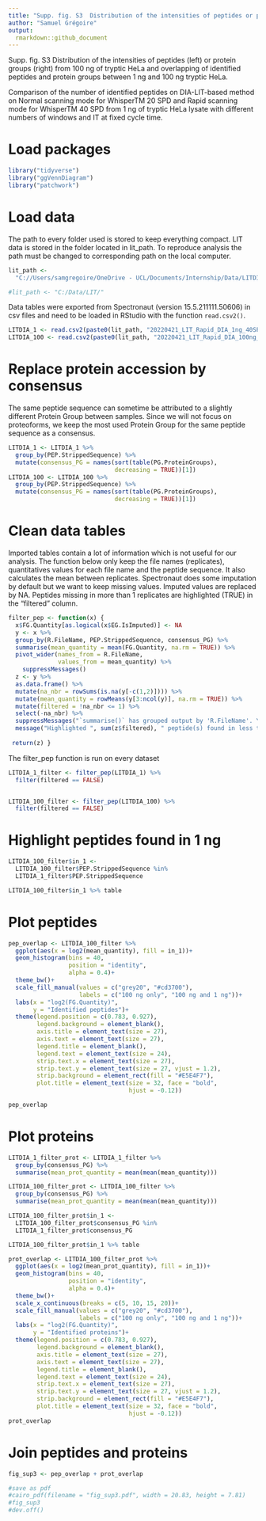 ---
title: "Supp. fig. S3  Distribution of the intensities of peptides or protein groups from 100 ng of tryptic HeLa and overlapping between 1 ng and 100 ng tryptic HeLa"
author: "Samuel Grégoire"
output:
  rmarkdown::github_document
---

Supp. fig. S3  Distribution of the intensities of peptides (left) or protein groups (right) from 100 ng of tryptic HeLa and overlapping of identified peptides and protein groups between 1 ng and 100 ng tryptic HeLa.


Comparison of the number of identified peptides on DIA-LIT-based method on Normal scanning mode for WhisperTM 20 SPD and Rapid scanning mode for WhisperTM 40 SPD from 1 ng of tryptic HeLa lysate with different numbers of windows and IT at fixed cycle time.

# Load packages

```{r, message = FALSE}
library("tidyverse")
library("ggVennDiagram")
library("patchwork")
```

# Load data

The path to every folder used is stored to keep everything compact. LIT data is stored in the folder located in lit_path. To reproduce analysis the path must be changed to corresponding path on the local computer.

```{r, echo = FALSE}
lit_path <- 
  "C://Users/samgregoire/OneDrive - UCL/Documents/Internship/Data/LITDIA/LIT/"
```

```{r}
#lit_path <- "C:/Data/LIT/"
```

Data tables were exported from Spectronaut (version 15.5.211111.50606) in csv files and need to be loaded in RStudio with the function `read.csv2()`.

```{r}
LITDIA_1 <- read.csv2(paste0(lit_path, "20220421_LIT_Rapid_DIA_1ng_40SPD_whisper100_1CV_auto.csv"))
LITDIA_100 <- read.csv2(paste0(lit_path, "20220421_LIT_Rapid_DIA_100ng_40SPD_whisper100_1CV_auto.csv"))
```

# Replace protein accession by consensus

The same peptide sequence can sometime be attributed to a slightly different Protein Group between samples. Since we will not focus on proteoforms, we keep the most used Protein Group for the same peptide sequence as a consensus.

```{r}
LITDIA_1 <- LITDIA_1 %>% 
  group_by(PEP.StrippedSequence) %>% 
  mutate(consensus_PG = names(sort(table(PG.ProteinGroups),
                              decreasing = TRUE))[1])
LITDIA_100 <- LITDIA_100 %>% 
  group_by(PEP.StrippedSequence) %>% 
  mutate(consensus_PG = names(sort(table(PG.ProteinGroups),
                              decreasing = TRUE))[1])
```

# Clean data tables

Imported tables contain a lot of information which is not useful for our analysis. The function below only keep the file names (replicates), quantitatives values for each file name and the peptide sequence. It also calculates the mean between replicates.
Spectronaut does some imputation by default but we want to keep missing values. Imputed values are replaced by NA.
Peptides missing in more than 1 replicates are highlighted (TRUE) in the "filtered" column.

```{r}
filter_pep <- function(x) {
  x$FG.Quantity[as.logical(x$EG.IsImputed)] <- NA
  y <- x %>% 
  group_by(R.FileName, PEP.StrippedSequence, consensus_PG) %>% 
  summarise(mean_quantity = mean(FG.Quantity, na.rm = TRUE)) %>%  
  pivot_wider(names_from = R.FileName, 
              values_from = mean_quantity) %>%
    suppressMessages()
  z <- y %>% 
  as.data.frame() %>% 
  mutate(na_nbr = rowSums(is.na(y[-c(1,2)]))) %>%
  mutate(mean_quantity = rowMeans(y[3:ncol(y)], na.rm = TRUE)) %>%
  mutate(filtered = !na_nbr <= 1) %>% 
  select(-na_nbr) %>% 
  suppressMessages("`summarise()` has grouped output by 'R.FileName'. You can override using the `.groups` argument.")
  message("Highlighted ", sum(z$filtered), " peptide(s) found in less than ", ncol(y) -3, " replicates")
  
 return(z) }
```

The filter_pep function is run on every dataset

```{r}
LITDIA_1_filter <- filter_pep(LITDIA_1) %>% 
  filter(filtered == FALSE)


LITDIA_100_filter <- filter_pep(LITDIA_100) %>% 
  filter(filtered == FALSE)
```

# Highlight peptides found in 1 ng 

```{r}
LITDIA_100_filter$in_1 <- 
  LITDIA_100_filter$PEP.StrippedSequence %in%
  LITDIA_1_filter$PEP.StrippedSequence

LITDIA_100_filter$in_1 %>% table
```

# Plot peptides

```{r}
pep_overlap <- LITDIA_100_filter %>% 
  ggplot(aes(x = log2(mean_quantity), fill = in_1))+
  geom_histogram(bins = 40,
                 position = "identity",
                 alpha = 0.4)+
  theme_bw()+
  scale_fill_manual(values = c("grey20", "#cd3700"),
                    labels = c("100 ng only", "100 ng and 1 ng"))+
  labs(x = "log2(FG.Quantity)",
       y = "Identified peptides")+
  theme(legend.position = c(0.783, 0.927),
        legend.background = element_blank(),
        axis.title = element_text(size = 27),
        axis.text = element_text(size = 27),
        legend.title = element_blank(),
        legend.text = element_text(size = 24),
        strip.text.x = element_text(size = 27),
        strip.text.y = element_text(size = 27, vjust = 1.2),
        strip.background = element_rect(fill = "#E5E4F7"),
        plot.title = element_text(size = 32, face = "bold",
                                  hjust = -0.12))

pep_overlap
```

# Plot proteins 

```{r}
LITDIA_1_filter_prot <- LITDIA_1_filter %>% 
  group_by(consensus_PG) %>%
  summarise(mean_prot_quantity = mean(mean(mean_quantity)))

LITDIA_100_filter_prot <- LITDIA_100_filter %>% 
  group_by(consensus_PG) %>%
  summarise(mean_prot_quantity = mean(mean(mean_quantity)))

LITDIA_100_filter_prot$in_1 <- 
  LITDIA_100_filter_prot$consensus_PG %in%
  LITDIA_1_filter_prot$consensus_PG

LITDIA_100_filter_prot$in_1 %>% table

prot_overlap <- LITDIA_100_filter_prot %>% 
  ggplot(aes(x = log2(mean_prot_quantity), fill = in_1))+
  geom_histogram(bins = 40,
                 position = "identity",
                 alpha = 0.4)+
  theme_bw()+
  scale_x_continuous(breaks = c(5, 10, 15, 20))+
  scale_fill_manual(values = c("grey20", "#cd3700"),
                    labels = c("100 ng only", "100 ng and 1 ng"))+
  labs(x = "log2(FG.Quantity)",
       y = "Identified proteins")+
  theme(legend.position = c(0.783, 0.927),
        legend.background = element_blank(),
        axis.title = element_text(size = 27),
        axis.text = element_text(size = 27),
        legend.title = element_blank(),
        legend.text = element_text(size = 24),
        strip.text.x = element_text(size = 27),
        strip.text.y = element_text(size = 27, vjust = 1.2),
        strip.background = element_rect(fill = "#E5E4F7"),
        plot.title = element_text(size = 32, face = "bold",
                                  hjust = -0.12))
prot_overlap
```

# Join peptides and proteins
```{r}
fig_sup3 <- pep_overlap + prot_overlap

#save as pdf
#cairo_pdf(filename = "fig_sup3.pdf", width = 20.83, height = 7.81)
#fig_sup3
#dev.off()
```

